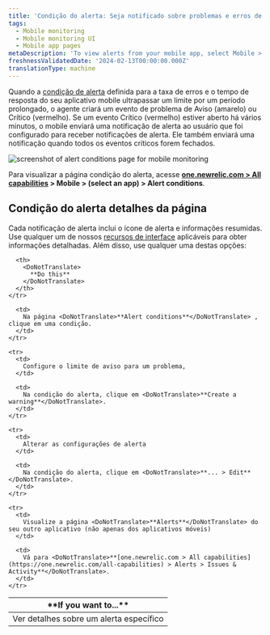 ```yaml
---
title: 'Condição do alerta: Seja notificado sobre problemas e erros de desempenho'
tags:
  - Mobile monitoring
  - Mobile monitoring UI
  - Mobile app pages
metaDescription: 'To view alerts from your mobile app, select Mobile > (select an app) > App > Alerts.'
freshnessValidatedDate: '2024-02-13T00:00:00.000Z'
translationType: machine
---
```



Quando a [condição de alerta](/docs/mobile-apps/alert-settings) definida para a taxa de erros e o tempo de resposta do seu aplicativo mobile ultrapassar um limite por um período prolongado, o agente <InlinePopover type="mobile"/>criará um evento de problema de Aviso (amarelo) ou Crítico (vermelho). Se um evento Crítico (vermelho) estiver aberto há vários minutos, o mobile enviará uma notificação de alerta ao usuário que foi configurado para receber notificações de alerta. Ele também enviará uma notificação quando todos os eventos críticos forem fechados.

<img
  title="alert conditions page "
  alt="screenshot of alert conditions page for mobile monitoring"
  src={mobileAlertConditionsPage}
/>

Para visualizar a página condição do alerta, acesse <DoNotTranslate>**[one.newrelic.com > All capabilities](https://one.newrelic.com/all-capabilities) > Mobile > (select an app) > Alert conditions**</DoNotTranslate>.

## Condição do alerta detalhes da página

Cada notificação de alerta inclui o ícone de alerta e informações resumidas. Use qualquer um de nossos [recursos de interface](/docs/new-relic-solutions/new-relic-one/introduction-new-relic-platform) aplicáveis para obter informações detalhadas. Além disso, use qualquer uma destas opções:

<table>
  <thead>
    <tr>
      <th width={200}>
        <DoNotTranslate>
          **If you want to...**
        </DoNotTranslate>
      </th>

      <th>
        <DoNotTranslate>
          **Do this**
        </DoNotTranslate>
      </th>
    </tr>
  </thead>

  <tbody>
    <tr>
      <td>
        Ver detalhes sobre um alerta específico
      </td>

      <td>
        Na página <DoNotTranslate>**Alert conditions**</DoNotTranslate> , clique em uma condição.
      </td>
    </tr>

    <tr>
      <td>
        Configure o limite de aviso para um problema,
      </td>

      <td>
        Na condição do alerta, clique em <DoNotTranslate>**Create a warning**</DoNotTranslate>.
      </td>
    </tr>

    <tr>
      <td>
        Alterar as configurações de alerta
      </td>

      <td>
        Na condição do alerta, clique em <DoNotTranslate>**... > Edit**</DoNotTranslate>.
      </td>
    </tr>

    <tr>
      <td>
        Visualize a página <DoNotTranslate>**Alerts**</DoNotTranslate> do seu outro aplicativo (não apenas dos aplicativos móveis)
      </td>

      <td>
        Vá para <DoNotTranslate>**[one.newrelic.com > All capabilities](https://one.newrelic.com/all-capabilities) > Alerts > Issues & Activity**</DoNotTranslate>.
      </td>
    </tr>
  </tbody>
</table>